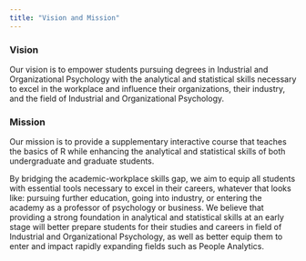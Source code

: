 ```yaml
---
title: "Vision and Mission"
---
```

### Vision
Our vision is to empower students pursuing degrees in Industrial and Organizational Psychology with the analytical and statistical skills necessary to excel in the workplace and influence their organizations, their industry, and the field of Industrial and Organizational Psychology.  

### Mission
Our mission is to provide a supplementary interactive course that teaches the basics of R while enhancing the analytical and statistical skills of both undergraduate and graduate students.  

By bridging the academic-workplace skills gap, we aim to equip all students with essential tools necessary to excel in their careers, whatever that looks like: pursuing further education, going into industry, or entering the academy as a professor of psychology or business. We believe that providing a strong foundation in analytical and statistical skills at an early stage will better prepare students for their studies and careers in field of Industrial and Organizational Psychology, as well as better equip them to enter and impact rapidly expanding fields such as People Analytics.  
